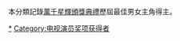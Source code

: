 本分類記錄[[萬千星輝頒獎典禮|萬千星輝頒獎典禮]]歷屆最佳男女主角得主。

{{catmore|Template:萬千星輝頒獎典禮最佳男女主角}}
[[Category:萬千星輝頒獎典禮歷屆獎項得主|‎*]]
[[Category:电视演员奖项获得者|Category:电视演员奖项获得者]]